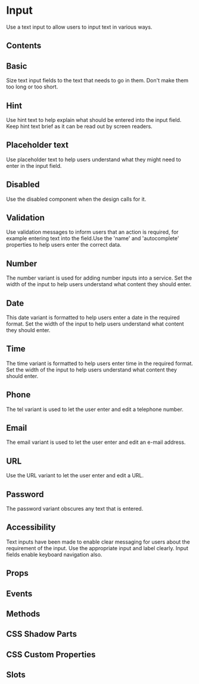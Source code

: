 # Input
Use a text input to allow users to input text in various ways.

## Contents

## Basic
Size text input fields to the text that needs to go in them. Don't make them too long or too short.


<Basic />

## Hint
Use hint text to help explain what should be entered into the input field. Keep hint text brief as it can be read out by screen readers.



<Hint />

## Placeholder text
Use placeholder text to help users understand what they might need to enter in the input field.



<Placeholder />

## Disabled
Use the disabled component when the design calls for it.


<Disabled />

## Validation
Use validation messages to inform users that an action is required, for example entering text into the field.Use the 'name' and 'autocomplete' properties to help users enter the correct data.


<Validation />

## Number
The number variant is used for adding number inputs into a service. Set the width of the input to help users understand what content they should enter.


<Number />

## Date
This date variant is formatted to help users enter a date in the required format. Set the width of the input to help users understand what content they should enter.


<Date />

## Time
The time variant is formatted to help users enter time in the required format. Set the width of the input to help users understand what content they should enter.


<Time />

## Phone
The tel variant is used to let the user enter and edit a telephone number.


<Phone />

## Email
The email variant is used to let the user enter and edit an e-mail address.


<Email />

## URL
Use the URL variant to let the user enter and edit a URL.


<Url />

## Password
The password variant obscures any text that is entered.


<Password />

## Accessibility
Text inputs have been made to enable clear messaging for users about the requirement of the input. Use the appropriate input and label clearly. Input fields enable keyboard navigation also.

## Props


<Props />

## Events


<Events />

## Methods


<Methods />

## CSS Shadow Parts


<Parts />

## CSS Custom Properties


<CustomProps />

## Slots


<Slots />
